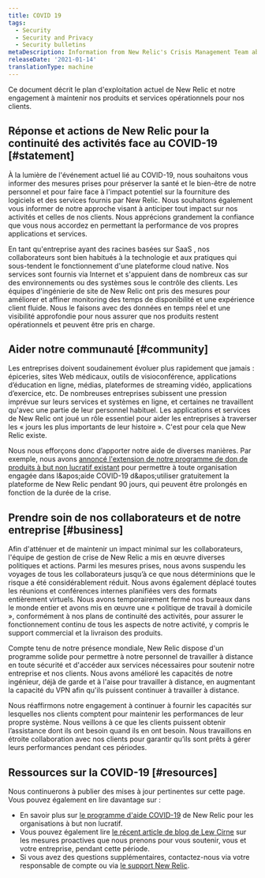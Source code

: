 ```yaml
---
title: COVID 19
tags:
  - Security
  - Security and Privacy
  - Security bulletins
metaDescription: Information from New Relic's Crisis Management Team about COVID-19 (also known as novel coronavirus).
releaseDate: '2021-01-14'
translationType: machine
---
```


Ce document décrit le plan d&apos;exploitation actuel de New Relic et notre engagement à maintenir nos produits et services opérationnels pour nos clients.

## Réponse et actions de New Relic pour la continuité des activités face au COVID-19 [#statement]

À la lumière de l&apos;événement actuel lié au COVID-19, nous souhaitons vous informer des mesures prises pour préserver la santé et le bien-être de notre personnel et pour faire face à l&apos;impact potentiel sur la fourniture des logiciels et des services fournis par New Relic. Nous souhaitons également vous informer de notre approche visant à anticiper tout impact sur nos activités et celles de nos clients. Nous apprécions grandement la confiance que vous nous accordez en permettant la performance de vos propres applications et services.

En tant qu&apos;entreprise ayant des racines basées sur SaaS , nos collaborateurs sont bien habitués à la technologie et aux pratiques qui sous-tendent le fonctionnement d&apos;une plateforme cloud native. Nos services sont fournis via Internet et s&apos;appuient dans de nombreux cas sur des environnements ou des systèmes sous le contrôle des clients. Les équipes d&apos;ingénierie de site de New Relic ont pris des mesures pour améliorer et affiner monitoring des temps de disponibilité et une expérience client fluide. Nous le faisons avec des données en temps réel et une visibilité approfondie pour nous assurer que nos produits restent opérationnels et peuvent être pris en charge.

## Aider notre communauté [#community]

Les entreprises doivent soudainement évoluer plus rapidement que jamais : épiceries, sites Web médicaux, outils de visioconférence, applications d’éducation en ligne, médias, plateformes de streaming vidéo, applications d’exercice, etc. De nombreuses entreprises subissent une pression imprévue sur leurs services et systèmes en ligne, et certaines ne travaillent qu&apos;avec une partie de leur personnel habituel. Les applications et services de New Relic ont joué un rôle essentiel pour aider les entreprises à traverser les « jours les plus importants de leur histoire ». C&apos;est pour cela que New Relic existe.

Nous nous efforçons donc d’apporter notre aide de diverses manières. Par exemple, nous avons [annoncé l&apos;extension de notre programme de don de produits à but non lucratif existant](https://blog.newrelic.com/product-news/new-relic-covid-19-relief-program/) pour permettre à toute organisation engagée dans l&amp;apos;aide COVID-19 d&amp;apos;utiliser gratuitement la plateforme de New Relic pendant 90 jours, qui peuvent être prolongés en fonction de la durée de la crise.

## Prendre soin de nos collaborateurs et de notre entreprise [#business]

Afin d&apos;atténuer et de maintenir un impact minimal sur les collaborateurs, l&apos;équipe de gestion de crise de New Relic a mis en œuvre diverses politiques et actions. Parmi les mesures prises, nous avons suspendu les voyages de tous les collaborateurs jusqu’à ce que nous déterminions que le risque a été considérablement réduit. Nous avons également déplacé toutes les réunions et conférences internes planifiées vers des formats entièrement virtuels. Nous avons temporairement fermé nos bureaux dans le monde entier et avons mis en œuvre une « politique de travail à domicile », conformément à nos plans de continuité des activités, pour assurer le fonctionnement continu de tous les aspects de notre activité, y compris le support commercial et la livraison des produits.

Compte tenu de notre présence mondiale, New Relic dispose d&apos;un programme solide pour permettre à notre personnel de travailler à distance en toute sécurité et d&apos;accéder aux services nécessaires pour soutenir notre entreprise et nos clients. Nous avons amélioré les capacités de notre ingénieur, déjà de garde et à l&apos;aise pour travailler à distance, en augmentant la capacité du VPN afin qu&apos;ils puissent continuer à travailler à distance.

Nous réaffirmons notre engagement à continuer à fournir les capacités sur lesquelles nos clients comptent pour maintenir les performances de leur propre système. Nous veillons à ce que les clients puissent obtenir l’assistance dont ils ont besoin quand ils en ont besoin. Nous travaillons en étroite collaboration avec nos clients pour garantir qu’ils sont prêts à gérer leurs performances pendant ces périodes.

## Ressources sur la COVID-19 [#resources]

Nous continuerons à publier des mises à jour pertinentes sur cette page. Vous pouvez également en lire davantage sur :

* En savoir plus sur [le programme d&apos;aide COVID-19](https://blog.newrelic.com/product-news/new-relic-covid-19-relief-program/) de New Relic pour les organisations à but non lucratif.
* Vous pouvez également lire [le récent article de blog de Lew Cirne](https://blog.newrelic.com/product-news/message-to-new-relic-customers-covid-19-support/) sur les mesures proactives que nous prenons pour vous soutenir, vous et votre entreprise, pendant cette période.
* Si vous avez des questions supplémentaires, contactez-nous via votre responsable de compte ou via [le support New Relic](https://support.newrelic.com).